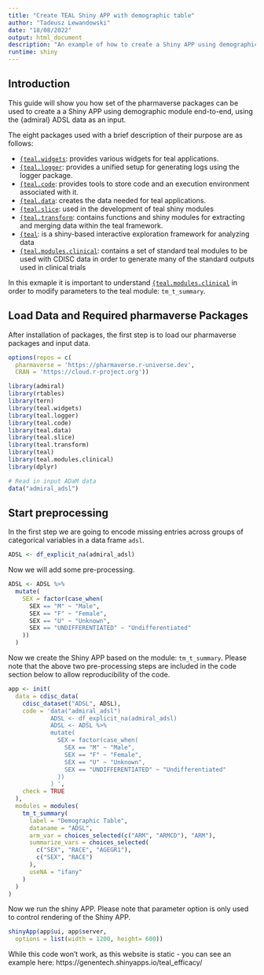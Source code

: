 ```yaml
---
title: "Create TEAL Shiny APP with demographic table"
author: "Tadeusz Lewandowski"
date: "18/08/2022"
output: html_document
description: "An example of how to create a Shiny APP using demographic module"
runtime: shiny
---
```


## Introduction

This guide will show you how set of the pharmaverse packages can be used to create a a Shiny APP using demographic module end-to-end, using the {admiral} ADSL data as an input.

The eight packages used with a brief description of their purpose are as follows:

* [`{teal.widgets`](https://insightsengineering.github.io/teal.widgets/main/index.html): provides various widgets for teal applications.
* [`{teal.logger`](https://insightsengineering.github.io/teal.logger/main/index.html): provides a unified setup for generating logs using the logger package.
* [`{teal.code`](https://insightsengineering.github.io/teal.code/main/index.html): provides tools to store code and an execution environment associated with it.
* [`{teal.data`](https://insightsengineering.github.io/teal.data/main/index.html): creates the data needed for teal applications.
* [`{teal.slice`](https://insightsengineering.github.io/teal.slice/main/index.html): used in the development of teal shiny modules
* [`{teal.transform`](https://insightsengineering.github.io/teal.transform/main/index.html): contains functions and shiny modules for extracting and merging data within the teal framework.
* [`{teal`](https://insightsengineering.github.io/teal/main/index.html): is a shiny-based interactive exploration framework for analyzing data
* [`{teal.modules.clinical`](https://insightsengineering.github.io/teal.modules.clinical/main/index.html): contains a set of standard teal modules to be used with CDISC data in order to generate many of the standard outputs used in clinical trials


In this exmaple it is important to understand [`{teal.modules.clinical`](https://insightsengineering.github.io/teal.modules.clinical/main/index.html) in order to modify parameters to the teal module: `tm_t_summary`.

## Load Data and Required pharmaverse Packages

After installation of packages, the first step is to load our pharmaverse packages and input data.

```r
options(repos = c(
  pharmaverse = 'https://pharmaverse.r-universe.dev',
  CRAN = 'https://cloud.r-project.org'))

library(admiral)
library(rtables)
library(tern)
library(teal.widgets) 
library(teal.logger) 
library(teal.code) 
library(teal.data) 
library(teal.slice)
library(teal.transform)
library(teal)
library(teal.modules.clinical)
library(dplyr)

# Read in input ADaM data 
data("admiral_adsl")

```
  
## Start preprocessing

In the first step we are going to encode missing entries across groups of categorical variables in a data frame `adsl`.


```r
ADSL <- df_explicit_na(admiral_adsl)
```

Now we will add some pre-processing.

```r
ADSL <- ADSL %>%
  mutate(
    SEX = factor(case_when(
      SEX == "M" ~ "Male",
      SEX == "F" ~ "Female",
      SEX == "U" ~ "Unknown",
      SEX == "UNDIFFERENTIATED" ~ "Undifferentiated"
    ))
  ) 

```

Now we create the Shiny APP based on the module: `tm_t_summary`. Please note that the above two pre-processing steps are included in the code section below to allow reproducibility of the code.

```r
app <- init(
  data = cdisc_data(
    cdisc_dataset("ADSL", ADSL),
    code = 'data("admiral_adsl")
            ADSL <- df_explicit_na(admiral_adsl)
            ADSL <- ADSL %>%
            mutate(
              SEX = factor(case_when(
                SEX == "M" ~ "Male",
                SEX == "F" ~ "Female",
                SEX == "U" ~ "Unknown",
                SEX == "UNDIFFERENTIATED" ~ "Undifferentiated"
              ))
            ) ',
    check = TRUE
  ),
  modules = modules(
    tm_t_summary(
      label = "Demographic Table",
      dataname = "ADSL",
      arm_var = choices_selected(c("ARM", "ARMCD"), "ARM"),
      summarize_vars = choices_selected(
        c("SEX", "RACE", "AGEGR1"),
        c("SEX", "RACE")
      ),
      useNA = "ifany"
    )
  )
)

```

Now we run the shiny APP. Please note that parameter option is only used to control rendering of the Shiny APP. 

```r
shinyApp(app$ui, app$server,
  options = list(width = 1200, height= 600))
```

While this code won't work, as this website is static - you can see an 
example here: https://genentech.shinyapps.io/teal_efficacy/

